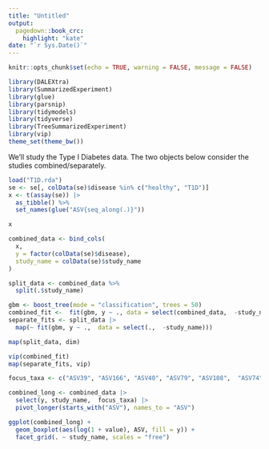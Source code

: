 ```yaml
---
title: "Untitled"
output: 
  pagedown::book_crc:
    highlight: "kate"
date: "`r Sys.Date()`"
---
```


```r
knitr::opts_chunk$set(echo = TRUE, warning = FALSE, message = FALSE)
```

```r
library(DALEXtra)
library(SummarizedExperiment)
library(glue)
library(parsnip)
library(tidymodels)
library(tidyverse)
library(TreeSummarizedExperiment)
library(vip)
theme_set(theme_bw())
```

We'll study the Type I Diabetes data. The two objects below consider the studies
combined/separately.

```r
load("T1D.rda")
se <- se[, colData(se)$disease %in% c("healthy", "T1D")]
x <- t(assay(se)) |>
  as_tibble() %>%
  set_names(glue("ASV{seq_along(.)}"))

x

combined_data <- bind_cols(
  x,
  y = factor(colData(se)$disease),
  study_name = colData(se)$study_name
)

split_data <- combined_data %>%
  split(.$study_name)
```

```r
gbm <- boost_tree(mode = "classification", trees = 50)
combined_fit <-  fit(gbm, y ~ ., data = select(combined_data,  -study_name))
separate_fits <- split_data |>
  map(~ fit(gbm, y ~ .,  data = select(.,  -study_name)))
```

```r
map(split_data, dim)
```

```r
vip(combined_fit)
map(separate_fits, vip)
```

```r
focus_taxa <- c("ASV39", "ASV166", "ASV40", "ASV79", "ASV108",  "ASV74")

combined_long <- combined_data |>
  select(y, study_name,  focus_taxa) |>
  pivot_longer(starts_with("ASV"), names_to = "ASV")

ggplot(combined_long) +
  geom_boxplot(aes(log(1 + value), ASV, fill = y)) +
  facet_grid(. ~ study_name, scales = "free")
```





